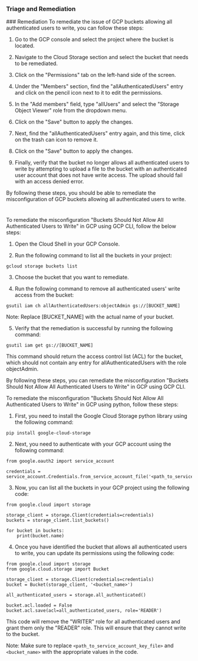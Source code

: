 
### Triage and Remediation
<Tabs>
<Tab title='Remediation'>
### Remediation

<AccordionGroup>
<Accordion title='Using Console' defaultOpen='true'>
To remediate the issue of GCP buckets allowing all authenticated users to write, you can follow these steps:

1. Go to the GCP console and select the project where the bucket is located.

2. Navigate to the Cloud Storage section and select the bucket that needs to be remediated.

3. Click on the "Permissions" tab on the left-hand side of the screen.

4. Under the "Members" section, find the "allAuthenticatedUsers" entry and click on the pencil icon next to it to edit the permissions.

5. In the "Add members" field, type "allUsers" and select the "Storage Object Viewer" role from the dropdown menu.

6. Click on the "Save" button to apply the changes.

7. Next, find the "allAuthenticatedUsers" entry again, and this time, click on the trash can icon to remove it.

8. Click on the "Save" button to apply the changes.

9. Finally, verify that the bucket no longer allows all authenticated users to write by attempting to upload a file to the bucket with an authenticated user account that does not have write access. The upload should fail with an access denied error.

By following these steps, you should be able to remediate the misconfiguration of GCP buckets allowing all authenticated users to write.

#
</Accordion>

<Accordion title='Using CLI'>
To remediate the misconfiguration "Buckets Should Not Allow All Authenticated Users to Write" in GCP using GCP CLI, follow the below steps:

1. Open the Cloud Shell in your GCP Console.

2. Run the following command to list all the buckets in your project:

```gcloud storage buckets list```

3. Choose the bucket that you want to remediate.

4. Run the following command to remove all authenticated users' write access from the bucket:

```gsutil iam ch allAuthenticatedUsers:objectAdmin gs://[BUCKET_NAME]```

Note: Replace [BUCKET_NAME] with the actual name of your bucket.

5. Verify that the remediation is successful by running the following command:

```gsutil iam get gs://[BUCKET_NAME]```

This command should return the access control list (ACL) for the bucket, which should not contain any entry for allAuthenticatedUsers with the role objectAdmin.

By following these steps, you can remediate the misconfiguration "Buckets Should Not Allow All Authenticated Users to Write" in GCP using GCP CLI.
</Accordion>

<Accordion title='Using Python'>
To remediate the misconfiguration "Buckets Should Not Allow All Authenticated Users to Write" in GCP using python, follow these steps:

1. First, you need to install the Google Cloud Storage python library using the following command:

```
pip install google-cloud-storage
```

2. Next, you need to authenticate with your GCP account using the following command:

```
from google.oauth2 import service_account

credentials = service_account.Credentials.from_service_account_file('<path_to_service_account_key_file>')
```

3. Now, you can list all the buckets in your GCP project using the following code:

```
from google.cloud import storage

storage_client = storage.Client(credentials=credentials)
buckets = storage_client.list_buckets()

for bucket in buckets:
    print(bucket.name)
```

4. Once you have identified the bucket that allows all authenticated users to write, you can update its permissions using the following code:

```
from google.cloud import storage
from google.cloud.storage import Bucket

storage_client = storage.Client(credentials=credentials)
bucket = Bucket(storage_client, '<bucket_name>')

all_authenticated_users = storage.all_authenticated()

bucket.acl.loaded = False
bucket.acl.save(acl=all_authenticated_users, role='READER')
```

This code will remove the "WRITER" role for all authenticated users and grant them only the "READER" role. This will ensure that they cannot write to the bucket. 

Note: Make sure to replace `<path_to_service_account_key_file>` and `<bucket_name>` with the appropriate values in the code.
</Accordion>

</AccordionGroup>
</Tab>
</Tabs>
